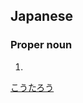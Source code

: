 ==Japanese==
{{ja-kanjitab|康|太|郎}}

===Proper noun===
{{ja-pos|proper|こうたろう}}

# {{given name|male|lang=ja}}

[[Category:Japanese male given names|こうたろう]]